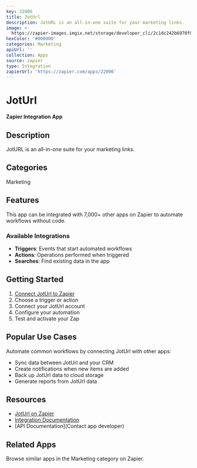 ```yaml
---
key: 22006
title: JotUrl
description: JotURL is an all-in-one suite for your marketing links.
image: >-
  https://zapier-images.imgix.net/storage/developer_cli/2c1dc242b6970f044b96eadd217ae0f8_3.png?auto=format%2Ccompress&ixlib=python-3.0.0&q=50
hexColor: '#000000'
categories: Marketing
apiUrl: ''
collection: Apps
source: zapier
type: Integration
zapierUrl: 'https://zapier.com/apps/22006'
---
```

# JotUrl

**Zapier Integration App**

## Description

JotURL is an all-in-one suite for your marketing links.

## Categories

Marketing

## Features

This app can be integrated with 7,000+ other apps on Zapier to automate workflows without code.

### Available Integrations

- **Triggers**: Events that start automated workflows
- **Actions**: Operations performed when triggered
- **Searches**: Find existing data in the app

## Getting Started

1. [Connect JotUrl to Zapier](https://zapier.com/apps/22006)
2. Choose a trigger or action
3. Connect your JotUrl account
4. Configure your automation
5. Test and activate your Zap

## Popular Use Cases

Automate common workflows by connecting JotUrl with other apps:

- Sync data between JotUrl and your CRM
- Create notifications when new items are added
- Back up JotUrl data to cloud storage
- Generate reports from JotUrl data

## Resources

- [JotUrl on Zapier](https://zapier.com/apps/22006)
- [Integration Documentation](https://zapier.com/apps/22006/integrations)
- [API Documentation](Contact app developer)

## Related Apps

Browse similar apps in the Marketing category on Zapier.
